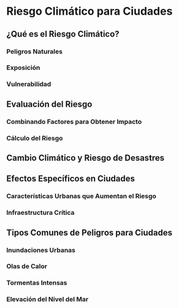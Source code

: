 # Riesgo Climático para Ciudades

## ¿Qué es el Riesgo Climático?

### Peligros Naturales

### Exposición

### Vulnerabilidad

## Evaluación del Riesgo

### Combinando Factores para Obtener Impacto

### Cálculo del Riesgo

## Cambio Climático y Riesgo de Desastres

## Efectos Específicos en Ciudades

### Características Urbanas que Aumentan el Riesgo

### Infraestructura Crítica

## Tipos Comunes de Peligros para Ciudades

### Inundaciones Urbanas

### Olas de Calor

### Tormentas Intensas

### Elevación del Nivel del Mar
